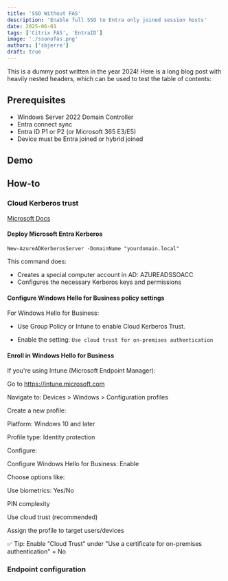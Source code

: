 ```yaml
---
title: 'SSO Without FAS'
description: 'Enable full SSO to Entra only joined session hosts'
date: 2025-06-01
tags: ['Citrix FAS', 'EntraID']
image: './ssonofas.png'
authors: ['sbjerre']
draft: true
---
```


This is a dummy post written in the year 2024! Here is a long blog post with heavily nested headers, which can be used to test the table of contents:

## Prerequisites
* Windows Server 2022 Domain Controller
* Entra connect sync
* Entra ID P1 or P2 (or Microsoft 365 E3/E5)
* Device must be Entra joined or hybrid joined

## Demo 

## How-to

### Cloud Kerberos trust
[Microsoft Docs](https://learn.microsoft.com/en-us/windows/security/identity-protection/hello-for-business/deploy/hybrid-cloud-kerberos-trust?tabs=intune)

#### Deploy Microsoft Entra Kerberos
``New-AzureADKerberosServer -DomainName "yourdomain.local"``

This command does:
* Creates a special computer account in AD: AZUREADSSOACC
* Configures the necessary Kerberos keys and permissions


#### Configure Windows Hello for Business policy settings
For Windows Hello for Business:
* Use Group Policy or Intune to enable Cloud Kerberos Trust.

* Enable the setting:
``Use cloud trust for on-premises authentication``

#### Enroll in Windows Hello for Business

If you're using Intune (Microsoft Endpoint Manager):

Go to https://intune.microsoft.com

Navigate to:
Devices > Windows > Configuration profiles

Create a new profile:

Platform: Windows 10 and later

Profile type: Identity protection

Configure:

Configure Windows Hello for Business: Enable

Choose options like:

Use biometrics: Yes/No

PIN complexity

Use cloud trust (recommended)

Assign the profile to target users/devices

✅ Tip: Enable “Cloud Trust” under "Use a certificate for on-premises authentication" = No

### Endpoint configuration
